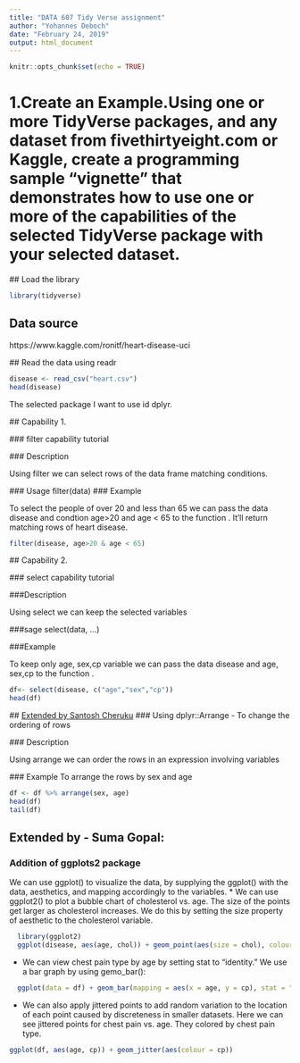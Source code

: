 ```yaml
---
title: "DATA 607 Tidy Verse assignment"
author: "Yohannes Deboch"
date: "February 24, 2019"
output: html_document
---
```


 ```r
knitr::opts_chunk$set(echo = TRUE)
```
# 1.Create an Example.Using one or more TidyVerse packages, and any dataset from fivethirtyeight.com or Kaggle, create a programming sample “vignette” that demonstrates how to use one or more of the capabilities of the selected TidyVerse package with your selected dataset.

 ## Load the library
```r
library(tidyverse)
```
## Data source
https://www.kaggle.com/ronitf/heart-disease-uci

 ## Read the data using readr

 ```r
disease <- read_csv("heart.csv")
head(disease)
```


 The selected package I want to use id dplyr.

 ## Capability 1.

 ### filter capability tutorial

 ### Description

 Using filter we can select rows of the data frame matching conditions.

 ### Usage
filter(data)
### Example

 To select the people of over 20 and less than 65 we can pass the data disease and condtion age>20 and age < 65 to the function . It'll return matching rows of heart disease.

 ```r
filter(disease, age>20 & age < 65)
```

 ## Capability 2.

 ### select capability tutorial

 ###Description

 Using select we can keep the selected variables

 ###sage
select(data, ...)

 ###Example

 To keep only age, sex,cp variable we can pass the data disease and age, sex,cp to the function . 

 ```r
df<- select(disease, c("age","sex","cp"))
head(df)
```

 ## <u>Extended by Santosh Cheruku</u>
### Using dplyr::Arrange - To change the ordering of rows

 ### Description

 Using arrange we can order the rows in an expression involving variables

 ### Example
To arrange the rows by sex and age
```r
df <- df %>% arrange(sex, age)
head(df)
tail(df)
```

##  Extended by - Suma Gopal:
### Addition of ggplots2 package
We can use ggplot() to visualize the data, by supplying the ggplot() with the data, aesthetics, and mapping accordingly to the variables. 
* We can use ggplot2() to plot a bubble chart of cholesterol vs. age. The size of the points get larger as cholesterol increases. We do this by setting the size property of aesthetic to the cholesterol variable.
```r
  library(ggplot2)
  ggplot(disease, aes(age, chol)) + geom_point(aes(size = chol), colour = "blue")
```

* We can view chest pain type by age by setting stat to "identity." We use a bar graph by using gemo_bar():  

```r
  ggplot(data = df) + geom_bar(mapping = aes(x = age, y = cp), stat = "identity")
```

* We can also apply jittered points to add random variation to the location of each point caused by discreteness in smaller datasets. Here we can see jittered points for chest pain vs. age. They colored by chest pain type.   
```r
ggplot(df, aes(age, cp)) + geom_jitter(aes(colour = cp))
```
